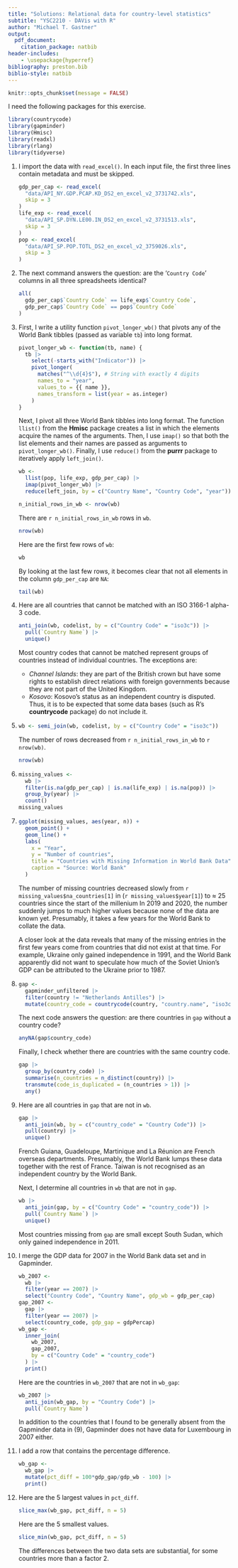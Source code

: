 ```yaml
---
title: "Solutions: Relational data for country-level statistics"
subtitle: "YSC2210 - DAVis with R"
author: "Michael T. Gastner"
output:
  pdf_document:
    citation_package: natbib
header-includes: 
    - \usepackage{hyperref}
bibliography: preston.bib
biblio-style: natbib
---
```


```r
knitr::opts_chunk$set(message = FALSE)
```

I need the following packages for this exercise.

```r
library(countrycode)
library(gapminder)
library(Hmisc)
library(readxl)
library(rlang)
library(tidyverse)
```

(1) I import the data with `read_excel()`.
    In each input file, the first three lines contain metadata and must be
    skipped.

    ```r
    gdp_per_cap <- read_excel(
      "data/API_NY.GDP.PCAP.KD_DS2_en_excel_v2_3731742.xls",
      skip = 3
    )
    life_exp <- read_excel(
      "data/API_SP.DYN.LE00.IN_DS2_en_excel_v2_3731513.xls",
      skip = 3
    )
    pop <- read_excel(
      "data/API_SP.POP.TOTL_DS2_en_excel_v2_3759026.xls",
      skip = 3
    )
    ```

(2) The next command answers the question: are the '`Country Code`' columns in
    all three spreadsheets identical?

    ```r
    all(
      gdp_per_cap$`Country Code` == life_exp$`Country Code`,
      gdp_per_cap$`Country Code` == pop$`Country Code`
    )
    ```
    
(3) First, I write a utility function `pivot_longer_wb()` that pivots any of
    the World Bank tibbles (passed as variable `tb`) into long format.

    ```r
    pivot_longer_wb <- function(tb, name) {
      tb |>
        select(-starts_with("Indicator")) |>
        pivot_longer(
          matches("^\\d{4}$"), # String with exactly 4 digits
          names_to = "year",
          values_to = {{ name }},
          names_transform = list(year = as.integer)
        )
    }
    ```

    Next, I pivot all three World Bank tibbles into long format.
    The function `llist()` from the **Hmisc** package creates a list
    in which the elements acquire the names of the arguments.
    Then, I use `imap()` so that both the list elements and their names are
    passed as arguments to `pivot_longer_wb()`.
    Finally, I use `reduce()` from the **purrr** package to iteratively apply
    `left_join()`.
    
    ```r
    wb <-
      llist(pop, life_exp, gdp_per_cap) |>
      imap(pivot_longer_wb) |>
      reduce(left_join, by = c("Country Name", "Country Code", "year"))
    ```
    
    ```r
    n_initial_rows_in_wb <- nrow(wb)
    ```
    
    There are `r n_initial_rows_in_wb` rows in `wb`.
    
    ```r
    nrow(wb)
    ```
    
    Here are the first few rows of `wb`:
    
    ```r
    wb
    ```
    
    By looking at the last few rows, it becomes clear that not all elements
    in the column `gdp_per_cap` are `NA`:
    
    ```r
    tail(wb)
    ```

(4) Here are all countries that cannot be matched with an ISO 3166-1 alpha-3
    code.

    ```r
    anti_join(wb, codelist, by = c("Country Code" = "iso3c")) |>
      pull(`Country Name`) |>
      unique()
    ```

    Most country codes that cannot be matched represent groups of countries
    instead of individual countries.
    The exceptions are:
    
    - *Channel Islands*: they are part of the British crown but have some
      rights to establish direct relations with foreign governments because
      they are not part of the United Kingdom.
    - *Kosovo*: Kosovo's status as an independent country is disputed.
      Thus, it is to be expected that some data bases (such as R's
      **countrycode** package) do not include it.
(5)

    ```r
    wb <- semi_join(wb, codelist, by = c("Country Code" = "iso3c"))
    ```
    
    The number of rows decreased from `r n_initial_rows_in_wb`
    to `r nrow(wb)`.
    
    ```r
    nrow(wb)
    ```
    
(6)

    ```r
    missing_values <-
      wb |>
      filter(is.na(gdp_per_cap) | is.na(life_exp) | is.na(pop)) |>
      group_by(year) |>
      count()
    missing_values
    ```

(7)

    ```r
    ggplot(missing_values, aes(year, n)) +
      geom_point() +
      geom_line() +
      labs(
        x = "Year",
        y = "Number of countries",
        title = "Countries with Missing Information in World Bank Data",
        caption = "Source: World Bank"
      )
    ```

    The number of missing countries decreased slowly from
    `r missing_values$na_countries[1]` in (`r missing_values$year[1]`) to
    $\approx$ 25 countries since the start of the millenium
    In 2019 and 2020, the number suddenly jumps to much higher values because
    none of the data are known yet.
    Presumably, it takes a few years for the World Bank to collate the data.

    A closer look at the data reveals that many of the missing entries in the
    first few years come from countries that did not exist at that time.
    For example, Ukraine only gained independence in 1991, and the World Bank
    apparently did not want to speculate how much of the Soviet Union's GDP
    can be attributed to the Ukraine prior to 1987.
    
(8)

    ```r
    gap <-
      gapminder_unfiltered |>
      filter(country != "Netherlands Antilles") |>
      mutate(country_code = countrycode(country, "country.name", "iso3c"))
    ```
    
    The next code answers the question: are there countries in `gap` without a
    country code?
    
    ```r
    anyNA(gap$country_code)
    ```
    
    Finally, I check whether there are countries with the same country code.
    
    ```r
    gap |>
      group_by(country_code) |>
      summarise(n_countries = n_distinct(country)) |>
      transmute(code_is_duplicated = (n_countries > 1)) |>
      any()
    ```
    
(9) Here are all countries in `gap` that are not in `wb`.

    ```r
    gap |>
      anti_join(wb, by = c("country_code" = "Country Code")) |>
      pull(country) |>
      unique()
    ```

    French Guiana, Guadeloupe, Martinique and La Réunion are French overseas
    departments.
    Presumably, the World Bank lumps these data together with the rest of
    France.
    Taiwan is not recognised as an independent country by the World Bank.
    
    Next, I determine all countries in `wb` that are not in `gap`.
    
    ```r
    wb |>
      anti_join(gap, by = c("Country Code" = "country_code")) |>
      pull(`Country Name`) |>
      unique()
    ```
    
    Most countries missing from `gap` are small except South Sudan, which only
    gained independence in 2011.
(10)
    I merge the GDP data for 2007 in the World Bank data set and in
    Gapminder.
    
    ```r
    wb_2007 <-
      wb |>
      filter(year == 2007) |>
      select("Country Code", "Country Name", gdp_wb = gdp_per_cap)
    gap_2007 <-
      gap |>
      filter(year == 2007) |>
      select(country_code, gdp_gap = gdpPercap)
    wb_gap <-
      inner_join(
        wb_2007,
        gap_2007,
        by = c("Country Code" = "country_code")
      ) |>
      print()
    ```

    Here are the countries in `wb_2007` that are not in `wb_gap`:
    
    ```r
    wb_2007 |>
      anti_join(wb_gap, by = "Country Code") |>
      pull(`Country Name`)
    ```
    
    In addition to the countries that I found to be generally absent from the
    Gapminder data in (9), Gapminder does not have data for Luxembourg in 2007
    either.
(11)
    I add a row that contains the percentage difference.

    ```r
    wb_gap <-
      wb_gap |>
      mutate(pct_diff = 100*gdp_gap/gdp_wb - 100) |>
      print()
    ```

(12)
    Here are the 5 largest values in `pct_diff`.
    
    ```r
    slice_max(wb_gap, pct_diff, n = 5)
    ```
    
    Here are the 5 smallest values.
    
    ```r
    slice_min(wb_gap, pct_diff, n = 5)
    ```

    The differences between the two data sets are substantial, for some
    countries more than a factor 2.